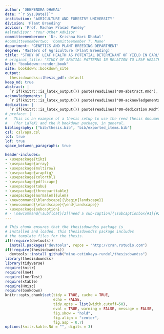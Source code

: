 ```yaml
---
author: 'DEEPENDRA DHAKAL'
date: "`r Sys.Date()`"
institution: 'AGRICULTURE AND FORESTRY UNIVERSITY'
division: 'Plant Breeding'
advisor: 'Prof. Madhav Prasad Pandey'
#altadvisor: 'Your Other Advisor'
committeememberone: 'Dr. Krishna Hari Dhakal'
#committeemembertwo: 'Committeemember T. Name'
department: 'GENETICS AND PLANT BREEDING DEPARTMENT'
degree: 'Masters of Agriculture (Plant Breeding)'
title: "STUDY OF LEAF HEALTH AS POTENTIAL DETERMINANT OF YIELD IN EARLY GENERATION TRIAL OF WHEAT IN RAMPUR, CHITWAN"
# original_title: "STUDY OF SPATIAL PATTERNS IN RELATION TO LEAF HEALTH AS POTENTIAL DETERMINANT OF YIELD IN EARLY GENERATION TRIAL OF WHEAT IN RAMPUR, CHITWAN"
knit: "bookdown::render_book"
site: bookdown::bookdown_site
output: 
  thesisdowndss::thesis_pdf: default
keep_md: true
abstract: |
  `r if(knitr:::is_latex_output()) paste(readLines("00-abstract.Rmd"), collapse = '\n  ')`
acknowledgements: |
  `r if(knitr:::is_latex_output()) paste(readLines("00-acknowledgements.Rmd"), collapse = '\n  ')`
dedication: |
  `r if(knitr:::is_latex_output()) paste(readLines("00-dedication.Rmd"), collapse = '\n  ')`
# preface: |
#   This is an example of a thesis setup to use the reed thesis document class
#   (for LaTeX) and the R bookdown package, in general.
bibliography: ["bib/thesis.bib", "bib/exported_items.bib"]
csl: csl/apa.csl
lot: true
lof: true
space_between_paragraphs: true

header-includes:
- \usepackage{tikz}
- \usepackage{array}
- \usepackage{multirow}
- \usepackage{wrapfig}
- \usepackage{colortbl}
- \usepackage{pdflscape}
- \usepackage{tabu}
- \usepackage{threeparttable}
- \usepackage[normalem]{ulem}
- \newcommand{\blandscape}{\begin{landscape}}
- \newcommand{\elandscape}{\end{landscape}}
- \usepackage{subcaption}
# - \newcommand{\subfloat}[2][need a sub-caption]{\subcaptionbox{#1}{#2}} % subfloat already defined
---
```


```r
# This chunk ensures that the thesisdowndss package is
# installed and loaded. This thesisdowndss package includes
# the template files for the thesis.
if(!require(devtools))
  install.packages("devtools", repos = "http://cran.rstudio.com")
if(!require(thesisdowndss))
  devtools::install_github("mine-cetinkaya-rundel/thesisdowndss")
library(thesisdowndss)
library(tidyverse)
require(knitr)
require(lme4)
require(lmerTest)
require(xtable)
require(Hmisc)
require(bookdown)
knitr::opts_chunk$set(tidy = TRUE, cache = TRUE, 
                      echo = FALSE, 
                      tidy.opts = list(width.cutoff=50), 
                      eval = TRUE, warning = FALSE, message = FALSE,
                      fig.show = "hold", 
                      fig.align = "center",
                      fig.asp = 0.7)
options(knitr.kable.NA = "", digits = 3)
```
